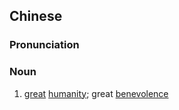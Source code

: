 ==Chinese==
{{zh-forms}}

===Pronunciation===
{{zh-pron
|m=dàrén
|c=daai6 jan4
|cat=n
}}

===Noun===
{{zh-noun}}

# {{label|zh|literary}} [[great]] [[humanity]]; great [[benevolence]]